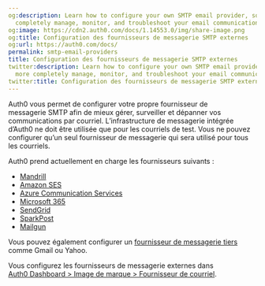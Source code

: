```yaml
---
og:description: Learn how to configure your own SMTP email provider, so you can more
  completely manage, monitor, and troubleshoot your email communications.
og:image: https://cdn2.auth0.com/docs/1.14553.0/img/share-image.png
og:title: Configuration des fournisseurs de messagerie SMTP externes
og:url: https://auth0.com/docs/
permalink: smtp-email-providers
title: Configuration des fournisseurs de messagerie SMTP externes
twitter:description: Learn how to configure your own SMTP email provider, so you can
  more completely manage, monitor, and troubleshoot your email communications.
twitter:title: Configuration des fournisseurs de messagerie SMTP externes
---
```


Auth0 vous permet de configurer votre propre fournisseur de messagerie SMTP afin de mieux gérer, surveiller et dépanner vos communications par courriel. L’infrastructure de messagerie intégrée d’Auth0 ne doit être utilisée que pour les courriels de test. Vous ne pouvez configurer qu’un seul fournisseur de messagerie qui sera utilisé pour tous les courriels.

Auth0 prend actuellement en charge les fournisseurs suivants :

* [Mandrill](/brand-and-customize/email/smtp-email-providers/configure-mandrill-as-external-smtp-email-provider)
* [Amazon SES](/brand-and-customize/email/smtp-email-providers/configure-amazon-ses-as-external-smtp-email-provider)
* [Azure Communication Services](/configure-azure-comm-service-as-smtp-email-provider)
* [Microsoft 365](/configure-365-exchange-as-smtp-email-provider)
* [SendGrid](/brand-and-customize/email/smtp-email-providers/configure-sendgrid-as-external-smtp-email-provider)
* [SparkPost](/brand-and-customize/email/smtp-email-providers/configure-sparkpost-as-external-smtp-email-provider)
* [Mailgun](/brand-and-customize/email/smtp-email-providers/configure-mailgun-as-external-smtp-email-provider)

Vous pouvez également configurer un [fournisseur de messagerie tiers](/brand-and-customize/email/configure-custom-external-smtp-email-provider) comme Gmail ou Yahoo.

Vous configurez les fournisseurs de messagerie externes dans [Auth0 Dashboard > Image de marque > Fournisseur de courriel](%24%7Bmanage_url%7D/#/templates/provider).